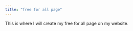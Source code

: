 ```yaml
---
title: "free for all page"
---
```


This is where I will create my free for all page on my website.
